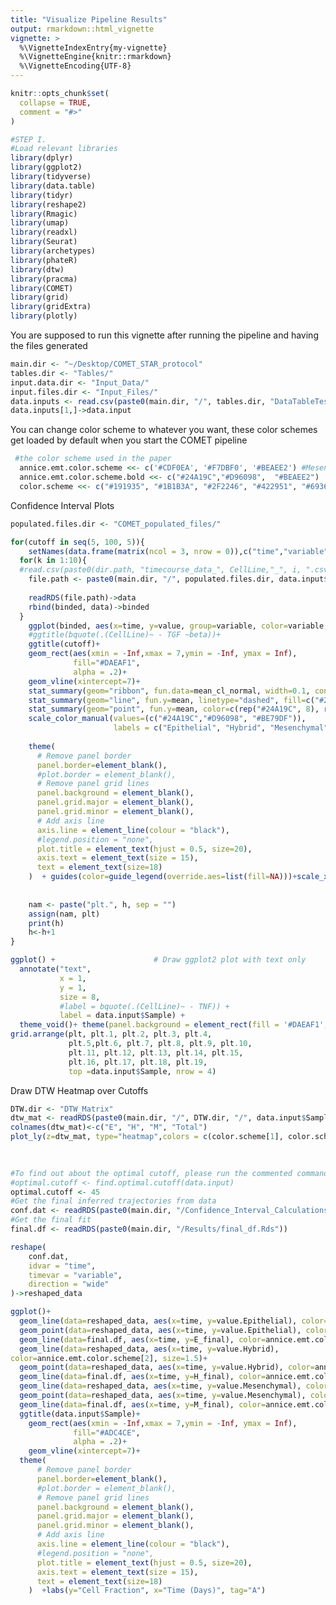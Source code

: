 ```yaml
---
title: "Visualize Pipeline Results"
output: rmarkdown::html_vignette
vignette: >
  %\VignetteIndexEntry{my-vignette}
  %\VignetteEngine{knitr::rmarkdown}
  %\VignetteEncoding{UTF-8}
---
```


```r
knitr::opts_chunk$set(
  collapse = TRUE,
  comment = "#>"
)
```

```r
#STEP I.
#Load relevant libraries
library(dplyr)
library(ggplot2)
library(tidyverse)
library(data.table)
library(tidyr)
library(reshape2)
library(Rmagic)
library(umap)
library(readxl)
library(Seurat)
library(archetypes)
library(phateR)
library(dtw)
library(pracma)
library(COMET)
library(grid)
library(gridExtra)
library(plotly)
```


You are supposed to run this vignette after running the pipeline and having the files generated
```r
main.dir <- "~/Desktop/COMET_STAR_protocol"
tables.dir <- "Tables/"
input.data.dir <- "Input_Data/"
input.files.dir <- "Input_Files/"
data.inputs <- read.csv(paste0(main.dir, "/", tables.dir, "DataTableTest.csv"), sep=",")
data.inputs[1,]->data.input
```
You can change color scheme to whatever you want, these color schemes get loaded by
default when you start the COMET pipeline
```r
 #the color scheme used in the paper
  annice.emt.color.scheme <<- c('#CDF0EA', '#F7DBF0', '#BEAEE2') #Mesenchymal, Hybrid, Epithelial
  annice.emt.color.scheme.bold <<- c("#24A19C","#D96098",  "#BEAEE2")
  color.scheme <<- c("#191935", "#1B1B3A", "#2F2246", "#422951", "#693668", "#e3f6f5", "#bae8e8", "#2c698d")

```


Confidence Interval Plots
```r
populated.files.dir <- "COMET_populated_files/"

for(cutoff in seq(5, 100, 5)){
    setNames(data.frame(matrix(ncol = 3, nrow = 0)),c("time","variable", "value"))->binded
  for(k in 1:10){
  #read.csv(paste0(dir.path, "timecourse_data_", CellLine,"_", i, ".csv"))->data
    file.path <- paste0(main.dir, "/", populated.files.dir, data.input$Sample,"_",k, "_", cutoff, ".Rds")
    
    readRDS(file.path)->data
    rbind(binded, data)->binded
  }  
    ggplot(binded, aes(x=time, y=value, group=variable, color=variable, stroke=1.5), fill=c("#24A19C","#D96098", "#BE79DF"))+ 
    #ggtitle(bquote(.(CellLine)~ - TGF ~beta))+
    ggtitle(cutoff)+
    geom_rect(aes(xmin = -Inf,xmax = 7,ymin = -Inf, ymax = Inf),
              fill="#DAEAF1", 
              alpha = .2)+
    geom_vline(xintercept=7)+
    stat_summary(geom="ribbon", fun.data=mean_cl_normal, width=0.1, conf.int=0.95, fill = c(rep(annice.emt.color.scheme[3], 8), rep(annice.emt.color.scheme[2], 8), rep(annice.emt.color.scheme[1], 8)))+
    stat_summary(geom="line", fun.y=mean, linetype="dashed", fill=c("#24A19C","#D96098", "#BE79DF"))+
    stat_summary(geom="point", fun.y=mean, color=c(rep("#24A19C", 8), rep("#D96098", 8), rep("#BE79DF", 8)), shape=8, size=1)+
    scale_color_manual(values=(c("#24A19C","#D96098", "#BE79DF")),
                       labels = c("Epithelial", "Hybrid", "Mesenchymal"))+labs(x="Time (Days)",
                                                                               y="Cell Fraction", tag = LETTERS[h], color="States", shape=8)+
    theme(
      # Remove panel border
      panel.border=element_blank(),  
      #plot.border = element_blank(),
      # Remove panel grid lines
      panel.background = element_blank(),
      panel.grid.major = element_blank(),
      panel.grid.minor = element_blank(),
      # Add axis line
      axis.line = element_line(colour = "black"),
      #legend.position = "none",
      plot.title = element_text(hjust = 0.5, size=20),
      axis.text = element_text(size = 15),
      text = element_text(size=18)
    )  + guides(color=guide_legend(override.aes=list(fill=NA)))+scale_x_continuous(limits=c(0, 10))->plt
  
  
    nam <- paste("plt.", h, sep = "")
    assign(nam, plt)
    print(h)
    h<-h+1
}

ggplot() +                      # Draw ggplot2 plot with text only
  annotate("text",
           x = 1,
           y = 1,
           size = 8,
           #label = bquote(.(CellLine)~ - TNF)) + 
           label = data.input$Sample) + 
  theme_void()+ theme(panel.background = element_rect(fill = '#DAEAF1', colour = 'black'), text = element_text(size=28))->plt
grid.arrange(plt, plt.1, plt.2, plt.3, plt.4,
             plt.5,plt.6, plt.7, plt.8, plt.9, plt.10,
             plt.11, plt.12, plt.13, plt.14, plt.15,
             plt.16, plt.17, plt.18, plt.19,
             top =data.input$Sample, nrow = 4)
```

Draw DTW Heatmap over Cutoffs
```r
DTW.dir <- "DTW_Matrix"
dtw_mat <- readRDS(paste0(main.dir, "/", DTW.dir, "/", data.input$Sample, "_DTW_Matrix.Rds"))
colnames(dtw_mat)<-c("E", "H", "M", "Total")
plot_ly(z=dtw_mat, type="heatmap",colors = c(color.scheme[1], color.scheme[5], color.scheme[7], color.scheme[8]))%>% layout(title = list(text = paste0(data.input$CellLine," - ", data.input$Factor), y=0.99),
                                                                                                                           xaxis = list(title = '     E              H              M          Total',zeroline = TRUE, showticklabels = FALSE),
                                                                                                                           yaxis = list(title = 'Cutoff', showticklabels = FALSE, nticks=29))
```


```r
#To find out about the optimal cutoff, please run the commented command outside notebook
#optimal.cutoff <- find.optimal.cutoff(data.input)
optimal.cutoff <- 45
#Get the final inferred trajectories from data
conf.dat <- readRDS(paste0(main.dir, "/Confidence_Interval_Calculations/", data.input$Sample,"_", optimal.cutoff, ".Rds"))
#Get the final fit
final.df <- readRDS(paste0(main.dir, "/Results/final_df.Rds"))

reshape(
    conf.dat,
    idvar = "time",
    timevar = "variable",
    direction = "wide"
)->reshaped_data

ggplot()+
  geom_line(data=reshaped_data, aes(x=time, y=value.Epithelial), color=annice.emt.color.scheme[3], size=1.5)+
  geom_point(data=reshaped_data, aes(x=time, y=value.Epithelial), color=annice.emt.color.scheme[3], stroke=3, shape=8)+
  geom_line(data=final.df, aes(x=time, y=E_final), color=annice.emt.color.scheme.bold[3],size=1.5, linetype="dashed")+
  geom_line(data=reshaped_data, aes(x=time, y=value.Hybrid),
color=annice.emt.color.scheme[2], size=1.5)+
  geom_point(data=reshaped_data, aes(x=time, y=value.Hybrid), color=annice.emt.color.scheme[2], stroke=3, shape=8)+
  geom_line(data=final.df, aes(x=time, y=H_final), color=annice.emt.color.scheme.bold[2], size=1.5, linetype="dashed")+
  geom_line(data=reshaped_data, aes(x=time, y=value.Mesenchymal), color=annice.emt.color.scheme[1], size=1.5)+
  geom_point(data=reshaped_data, aes(x=time, y=value.Mesenchymal), color=annice.emt.color.scheme[1], stroke=3, shape=8)+
  geom_line(data=final.df, aes(x=time, y=M_final), color=annice.emt.color.scheme.bold[1], size=1.5, linetype="dashed")+
  ggtitle(data.input$Sample)+
    geom_rect(aes(xmin = -Inf,xmax = 7,ymin = -Inf, ymax = Inf),
              fill="#ADC4CE", 
              alpha = .2)+
    geom_vline(xintercept=7)+
  theme(
      # Remove panel border
      panel.border=element_blank(),  
      #plot.border = element_blank(),
      # Remove panel grid lines
      panel.background = element_blank(),
      panel.grid.major = element_blank(),
      panel.grid.minor = element_blank(),
      # Add axis line
      axis.line = element_line(colour = "black"),
      #legend.position = "none",
      plot.title = element_text(hjust = 0.5, size=20),
      axis.text = element_text(size = 15),
      text = element_text(size=18)
    )  +labs(y="Cell Fraction", x="Time (Days)", tag="A")
```







